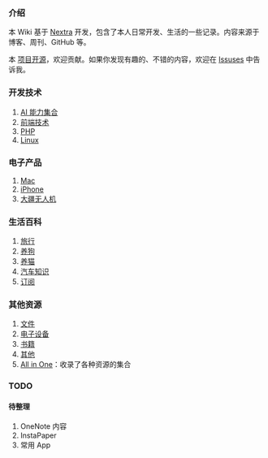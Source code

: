 ### 介绍

本 Wiki 基于 [Nextra](./docs/Website/Nextra.mdx) 开发，包含了本人日常开发、生活的一些记录。内容来源于博客、周刊、GitHub 等。

本 [项目开源](https://github.com/try-to-fly/wiki)，欢迎贡献。如果你发现有趣的、不错的内容，欢迎在 [Issuses](https://github.com/try-to-fly/wiki/issues) 中告诉我。

### 开发技术

1. [AI 能力集合](./docs/ai/)
2. [前端技术](./docs/Development/frontend)
3. [PHP](./docs/Development/PHP)
4. [Linux](./docs/Development/Linux)

### 电子产品

1. [Mac](./docs/Devices/Mac)
2. [iPhone](./docs/Devices/iPhone.mdx)
3. [大疆无人机](./docs/Devices/Dji.mdx)

### 生活百科

1. [旅行](./docs/Travel)
2. [养狗](./docs/Life/pet/dog.mdx)
3. [养猫](./docs/Life/pet/cat.mdx)
4. [汽车知识](./docs/Life/Car)
5. [订阅](./docs/Life/Subscribe.mdx)

### 其他资源

1. [文件](./docs/files)
2. [电子设备](./docs/Devices)
3. [书籍](./docs/books.mdx)
4. [其他](./docs/others)
5. [All in One](./docs/others/all-in-one.mdx)：收录了各种资源的集合

### TODO

#### 待整理

1. OneNote 内容
2. InstaPaper
3. 常用 App
